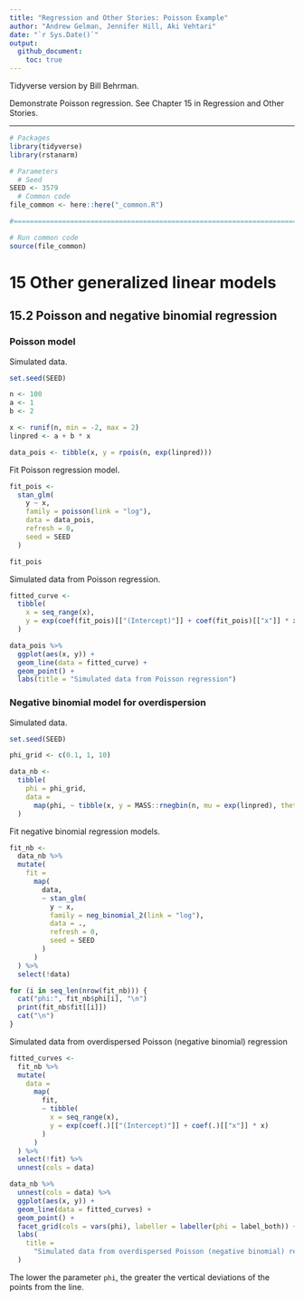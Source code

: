 ```yaml
---
title: "Regression and Other Stories: Poisson Example"
author: "Andrew Gelman, Jennifer Hill, Aki Vehtari"
date: "`r Sys.Date()`"
output:
  github_document:
    toc: true
---
```

Tidyverse version by Bill Behrman.

Demonstrate Poisson regression. See Chapter 15 in
Regression and Other Stories.

-------------

```r
# Packages
library(tidyverse)
library(rstanarm)

# Parameters
  # Seed
SEED <- 3579
  # Common code
file_common <- here::here("_common.R")

#===============================================================================

# Run common code
source(file_common)
```

# 15 Other generalized linear models

## 15.2 Poisson and negative binomial regression

### Poisson model

Simulated data.

```r
set.seed(SEED)

n <- 100
a <- 1
b <- 2

x <- runif(n, min = -2, max = 2)
linpred <- a + b * x

data_pois <- tibble(x, y = rpois(n, exp(linpred)))
```

Fit Poisson regression model.

```r
fit_pois <- 
  stan_glm(
    y ~ x,
    family = poisson(link = "log"),
    data = data_pois,
    refresh = 0,
    seed = SEED
  )

fit_pois
```

Simulated data from Poisson regression.

```r
fitted_curve <- 
  tibble(
    x = seq_range(x),
    y = exp(coef(fit_pois)[["(Intercept)"]] + coef(fit_pois)[["x"]] * x)
  )

data_pois %>% 
  ggplot(aes(x, y)) +
  geom_line(data = fitted_curve) +
  geom_point() +
  labs(title = "Simulated data from Poisson regression")
```

### Negative binomial model for overdispersion

Simulated data.

```r
set.seed(SEED)

phi_grid <- c(0.1, 1, 10)

data_nb <- 
  tibble(
    phi = phi_grid,
    data = 
      map(phi, ~ tibble(x, y = MASS::rnegbin(n, mu = exp(linpred), theta = .)))
  )
```

Fit negative binomial regression models.

```r
fit_nb <- 
  data_nb %>% 
  mutate(
    fit =
      map(
        data,
        ~ stan_glm(
          y ~ x,
          family = neg_binomial_2(link = "log"),
          data = .,
          refresh = 0,
          seed = SEED
        )
      )
  ) %>% 
  select(!data)

for (i in seq_len(nrow(fit_nb))) {
  cat("phi:", fit_nb$phi[i], "\n")
  print(fit_nb$fit[[i]])
  cat("\n")
}
```

Simulated data from overdispersed Poisson (negative binomial) regression

```r
fitted_curves <- 
  fit_nb %>% 
  mutate(
    data =
      map(
        fit,
        ~ tibble(
          x = seq_range(x), 
          y = exp(coef(.)[["(Intercept)"]] + coef(.)[["x"]] * x)
        )
      )
  ) %>% 
  select(!fit) %>% 
  unnest(cols = data)

data_nb %>% 
  unnest(cols = data) %>% 
  ggplot(aes(x, y)) +
  geom_line(data = fitted_curves) +
  geom_point() +
  facet_grid(cols = vars(phi), labeller = labeller(phi = label_both)) +
  labs(
    title = 
      "Simulated data from overdispersed Poisson (negative binomial) regression"
  )
```

The lower the parameter `phi`, the greater the vertical deviations of the points from the line.

